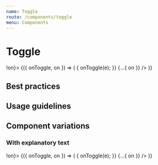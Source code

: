 ```yaml
---
name: Toggle
route: /components/toggle
menu: Components
---
```



# Toggle

<Playground>
  <State initial={false} name="on" updaterName="onToggle" updater={on => !on}>
    {({ onToggle, on }) => (
      <Toggle
        label="Short label"
        onToggle={e => {
          onToggle(e);
        }}
        {...{ on }}
      />
    )}
  </State>
</Playground>

## Best practices

## Usage guidelines

## Component variations

### With explanatory text

<Playground>
  <State initial={false} name="on" updaterName="onToggle" updater={on => !on}>
    {({ onToggle, on }) => (
      <Toggle
        label="Short label"
        explanation="Some more detailed text of what this means"
        onToggle={e => {
          onToggle(e);
        }}
        {...{ on }}
      />
    )}
  </State>
</Playground>
